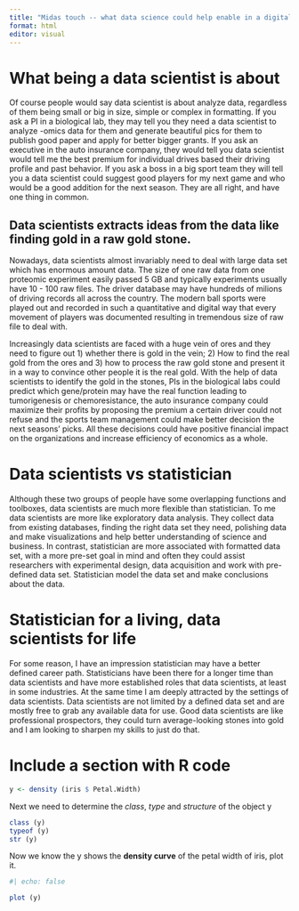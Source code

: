 ```yaml
---
title: "Midas touch -- what data science could help enable in a digitalized world"
format: html
editor: visual
---
```


# What being a data scientist is about

Of course people would say data scientist is about analyze data, regardless of them being small or big in size, simple or complex in formatting. If you ask a PI in a biological lab, they may tell you they need a data scientist to analyze -omics data for them and generate beautiful pics for them to publish good paper and apply for better bigger grants. If you ask an executive in the auto insurance company, they would tell you data scientist would tell me the best premium for individual drives based their driving profile and past behavior. If you ask a boss in a big sport team they will tell you a data scientist could suggest good players for my next game and who would be a good addition for the next season. They are all right, and have one thing in common.

## Data scientists extracts ideas from the data like finding gold in a raw gold stone.

Nowadays, data scientists almost invariably need to deal with large data set which has enormous amount data. The size of one raw data from one proteomic experiment easily passed 5 GB and typically experiments usually have 10 - 100 raw files. The driver database may have hundreds of milions of driving records all across the country. The modern ball sports were played out and recorded in such a quantitative and digital way that every movement of players was documented resulting in tremendous size of raw file to deal with.

Increasingly data scientists are faced with a huge vein of ores and they need to figure out 1) whether there is gold in the vein; 2) How to find the real gold from the ores and 3) how to process the raw gold stone and present it in a way to convince other people it is the real gold. With the help of data scientists to identify the gold in the stones, PIs in the biological labs could predict which gene/protein may have the real function leading to tumorigenesis or chemoresistance, the auto insurance company could maximize their profits by proposing the premium a certain driver could not refuse and the sports team management could make better decision the next seasons' picks. All these decisions could have positive financial impact on the organizations and increase efficiency of economics as a whole.

# Data scientists vs statistician

Although these two groups of people have some overlapping functions and toolboxes, data scientists are much more flexible than statistician. To me data scientists are more like exploratory data analysis. They collect data from existing databases, finding the right data set they need, polishing data and make visualizations and help better understanding of science and business. In contrast, statistician are more associated with formatted data set, with a more pre-set goal in mind and often they could assist researchers with experimental design, data acquisition and work with pre-defined data set. Statistician model the data set and make conclusions about the data.

# Statistician for a living, data scientists for life

For some reason, I have an impression statistician may have a better defined career path. Statisticians have been there for a longer time than data scientists and have more established roles that data scientists, at least in some industries. At the same time I am deeply attracted by the settings of data scientists. Data scientists are not limited by a defined data set and are mostly free to grab any available data for use. Good data scientists are like professional prospectors, they could turn average-looking stones into gold and I am looking to sharpen my skills to just do that.

# Include a section with R code

```r
y <- density (iris $ Petal.Width)
```

Next we need to determine the *class*, *type* and *structure* of the object y

```r
class (y)
typeof (y) 
str (y)

```

Now we know the y shows the **density curve** of the petal width of iris, plot it.

```r
#| echo: false

plot (y)

```
